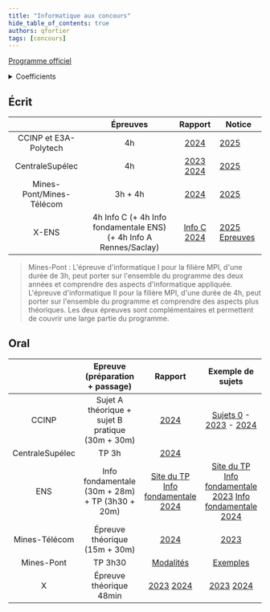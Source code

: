 ```yaml
---
title: "Informatique aux concours"
hide_table_of_contents: true
authors: qfortier
tags: [concours]
---
```


[Programme officiel](https://prepas.org/index.php?document=73)


<details>
<summary>Coefficients</summary>

<Pdf pdf={require(`./coeff.pdf`).default} />
</details>

## Écrit

|  | Épreuves | Rapport | Notice |
|:---:|:---:|:---:|---|
| CCINP et E3A-Polytech | 4h | [ 2024 ]( https://www.concours-commun-inp.fr/_resource/annales%20%C3%A9crits/2024/MPI/MPI_ECRIT_Informatique_2024_v2.pdf ) | [2025](https://www.concours-commun-inp.fr/_resource/CCINP-notice-2025_VF.pdf) |
| CentraleSupélec | 4h | [ 2023](https://www.concours-centrale-supelec.fr/CentraleSupelec/2023/MPI/MPIe-Info.pdf) [ 2024](cs24_ecrit.pdf) | [2025](https://www.concours-centrale-supelec.fr/CentraleSupelec/Notices/CCS_2025_MPI.pdf) |
| Mines-Pont/Mines-Télécom | 3h + 4h | [ 2024 ]( https://wordpress.concoursminesponts.fr/wp-content/uploads/2024/09/Rapport-Final-Ecrit-2024.pdf ) | [2025](https://concoursminesponts.fr/wp-content/uploads/2024/12/reglement-2025_v2.pdf) |
| X-ENS | 4h Info C (+ 4h Info fondamentale ENS) (+ 4h Info A Rennes/Saclay)  | [ Info C 2024](info_c_24.pdf) | [2025](https://www.ens.psl.eu/sites/default/files/notice_interens_2025_version_finale_pour_mise_en_ligne.pdf)  [Epreuves](xens_25.pdf) |

> Mines-Pont :
> L'épreuve d'informatique I pour la filière MPI, d'une durée de 3h, peut porter sur l'ensemble du programme des deux années et comprendre des aspects d'informatique appliquée.
> L'épreuve d'informatique II pour la filière MPI, d'une durée de 4h, peut porter sur l'ensemble du programme et comprendre des aspects plus théoriques.
> Les deux épreuves sont complémentaires et permettent de couvrir une large partie du
programme.

## Oral

|  | Epreuve (préparation + passage) | Rapport | Exemple de sujets |
|:---:|:---:|:---:|:---:|
| CCINP | Sujet A théorique + sujet B pratique (30m + 30m) | [ 2024](https://www.concours-commun-inp.fr/_resource/annales%20oraux/MPI/Rapports/MPI_ORAL_INFORMATIQUE_2023_v2_23.11.pdf) | [Sujets 0](https://www.concours-commun-inp.fr/_resource/annales%20oraux/MPI/Exercices_0_Oraux_Informatique.pdf?download=true) - [2023](https://www.concours-commun-inp.fr/_resource/annales%20oraux/MPI/Rapports/s%C3%A9lection%20de%20sujets_2023.pdf) - [2024](https://www.concours-commun-inp.fr/_resource/annales%20oraux/MPI/s%C3%A9lection%20de%20sujets_2024.pdf) |
| CentraleSupélec | TP 3h | [ 2024](cs24_oral.pdf) | [](https://www.concours-centrale-supelec.fr/CentraleSupelec/SujetsOral/MPI)  |
| ENS | Info fondamentale (30m + 28m) + TP (3h30 + 20m) | [Site du TP](https://informatique.ens-lyon.fr/concours-info) [Info fondamentale 2024](https://diplome.di.ens.fr/informatique-ens/annales/2024_Info-rapport.pdf) | [Site du TP](https://informatique.ens-lyon.fr/concours-info) [Info fondamentale 2023](https://diplome.di.ens.fr/informatique-ens/annales/2023_Info-rapport.pdf) [Info fondamentale 2024](https://diplome.di.ens.fr/informatique-ens/annales/2024_Info-rapport.pdf) |
| Mines-Télécom | Épreuve théorique (15m + 30m) | [ 2024](https://www.calameo.com/read/005325430785bcfedc8e9) | [2023](https://www.concours-mines-telecom.fr/wp-content/uploads/2024/05/Info-CMT-sujet0.pdf) |
| Mines-Pont | TP 3h30 | [Modalités](https://concoursminesponts.fr/wp-content/uploads/2024/11/Attendus-TP-MPI.pdf) | [Exemples](https://concoursminesponts.fr/les-oraux/) | (cmp24_oral.pdf)
| X | Épreuve théorique 48min | [ 2023](rapport_x_oral_23.pdf) [ 2024](rapport_x_oral_24.pdf) | [ 2023](rapport_x_oral_23.pdf) [ 2024](rapport_x_oral_24.pdf) |
